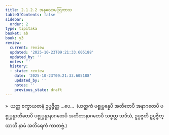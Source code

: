 ```yaml
---
title: 2.1.2.2 အနုလောမဩကာသ
tableOfContents: false
sidebar:
  order: 2
type: tipitaka
basket: ab
book: y3
review:
  current: review
  updated: '2025-10-23T09:21:33.605188'
  updated_by: ''
  notes: ''
  history:
  - state: review
    date: '2025-10-23T09:21:33.605188'
    updated_by: ''
    notes: ''
    previous_state: draft
---
```



<ReviewStatus review={frontmatter.review} showDetails={true} />

<HypothesisAnnotation frontmatter={frontmatter} />

<DynamicBreadcrumb />

<Division number="40" book="y3" e="ch" v="33" p="91">

<Paragraph number="486" book="y3">
»  ယတ္ထ စက္ခာယတနံ ဥပ္ပဇ္ဇိတ္ထ …ပေ…  (ယတ္ထကံ ပစ္စုပ္ပန္နေပိ အတီတေပိ အနာဂတေပိ ပစ္စုပ္ပန္နာတီတေပိ ပစ္စုပ္ပန္နာနာဂတေပိ အတီတာနာဂတေပိ သဗ္ဗတ္ထ သဒိသံ, ဥပ္ပဇ္ဇတိ ဥပ္ပဇ္ဇိတ္ထာတိ နာမံ အတိရေကံ ကာတဗ္ဗံ.)
</Paragraph>
</Division>